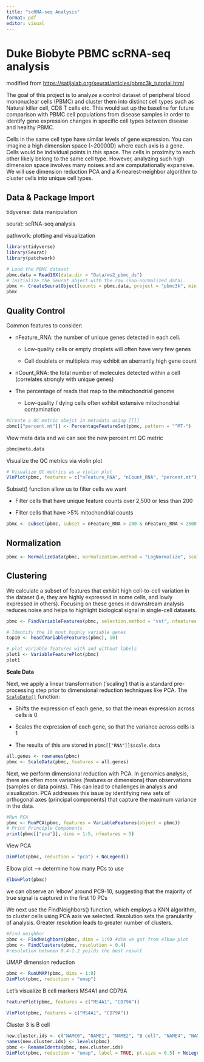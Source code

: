 ---
title: "scRNA-seq Analysis"
format: pdf
editor: visual
---

# Duke Biobyte PBMC scRNA-seq analysis

modified from <https://satijalab.org/seurat/articles/pbmc3k_tutorial.html>

The goal of this project is to analyze a control dataset of peripheral blood mononuclear cells (PBMC) and cluster them into distinct cell types such as Natural killer cell, CD8 T cells etc. This would set up the baseline for future comparison with PBMC cell populations from disease samples in order to identify gene expression changes in specific cell types between disease and healthy PBMC.

Cells in the same cell type have similar levels of gene expression. You can imagine a high dimension space (\~20000D) where each axis is a gene. Cells would be individual points in this space. The cells in proximity to each other likely belong to the same cell type. However, analyzing such high dimension space involves many noises and are computationally expansive. We will use dimension reduction PCA and a K-nearest-neighbor algorithm to cluster cells into unique cell types.

## Data & Package Import

tidyverse: data manipulation

seurat: scRNA-seq analysis

pathwork: plotting and visualization

```{r}
library(tidyverse)
library(Seurat)
library(patchwork)
```

```{r}
# Load the PBMC dataset
pbmc.data = Read10X(data.dir = "Data/ws2_pbmc_ds")
# Initialize the Seurat object with the raw (non-normalized data).
pbmc <- CreateSeuratObject(counts = pbmc.data, project = "pbmc3k", min.cells = 3, min.features = 200)
pbmc
```

## Quality Control

Common features to consider:

-   nFeature_RNA: the number of unique genes detected in each cell.

    -   Low-quality cells or empty droplets will often have very few genes

    -   Cell doublets or multiplets may exhibit an aberrantly high gene count

-   nCount_RNA: the total number of molecules detected within a cell (correlates strongly with unique genes)

-   The percentage of reads that map to the mitochondrial genome

    -   Low-quality / dying cells often exhibit extensive mitochondrial contamination

```{r}
#Create a QC metric obejct in metadata using [[]]
pbmc[["percent.mt"]] <- PercentageFeatureSet(pbmc, pattern = "^MT-")
```

View meta data and we can see the new percent.mt QC metric

```{r}
pbmc@meta.data
```

Visualize the QC metrics via violin plot

```{r}
# Visualize QC metrics as a violin plot
VlnPlot(pbmc, features = c("nFeature_RNA", "nCount_RNA", "percent.mt"), ncol = 3)
```

Subset() function allow us to filter cells we want

-   Filter cells that have unique feature counts over 2,500 or less than 200

-   Filter cells that have \>5% mitochondrial counts

```{r}
pbmc <- subset(pbmc, subset = nFeature_RNA > 200 & nFeature_RNA < 2500 & percent.mt < 5)
```

## Normalization

```{r}
pbmc <- NormalizeData(pbmc, normalization.method = "LogNormalize", scale.factor = 10000)
```

## Clustering

We calculate a subset of features that exhibit high cell-to-cell variation in the dataset (i.e, they are highly expressed in some cells, and lowly expressed in others). Focusing on these genes in downstream analysis reduces noise and helps to highlight biological signal in single-cell datasets.

```{r}
pbmc <- FindVariableFeatures(pbmc, selection.method = "vst", nfeatures = 2000)

# Identify the 10 most highly variable genes
top10 <- head(VariableFeatures(pbmc), 10)

# plot variable features with and without labels
plot1 <- VariableFeaturePlot(pbmc)
plot1
```

**Scale Data**

Next, we apply a linear transformation (‘scaling’) that is a standard pre-processing step prior to dimensional reduction techniques like PCA. The [`ScaleData()`](https://satijalab.org/seurat/reference/scaledata) function:

-   Shifts the expression of each gene, so that the mean expression across cells is 0

-   Scales the expression of each gene, so that the variance across cells is 1

-   The results of this are stored in `pbmc[["RNA"]]$scale.data`

```{r}
all.genes <- rownames(pbmc)
pbmc <- ScaleData(pbmc, features = all.genes)
```

Next, we perform dimensional reduction with PCA. In genomics analysis, there are often more variables (features or dimensions) than observations (samples or data points). This can lead to challenges in analysis and visualization. PCA addresses this issue by identifying new sets of orthogonal axes (principal components) that capture the maximum variance in the data.

```{r}
#Run PCA
pbmc <- RunPCA(pbmc, features = VariableFeatures(object = pbmc))
# Print Principle Components
print(pbmc[["pca"]], dims = 1:5, nfeatures = 5)
```

View PCA

```{r}
DimPlot(pbmc, reduction = "pca") + NoLegend()
```

Elbow plot --\> determine how many PCs to use

```{r}
ElbowPlot(pbmc)
```

we can observe an 'elbow' around PC9-10, suggesting that the majority of true signal is captured in the first 10 PCs

We next use the FindNeighbors() function, which employs a KNN algorithm, to cluster cells using PCA axis we selected. Resolution sets the granularity of analysis. Greater resolution leads to greater number of clusters.

```{r}
#Find neighbor
pbmc <- FindNeighbors(pbmc, dims = 1:9) #dim we got from elbow plot
pbmc <- FindClusters(pbmc, resolution = 0.4)
#resolution between 0.4-1.2 yeilds the best result
```

UMAP dimension reduction

```{r}
pbmc <- RunUMAP(pbmc, dims = 1:9)
DimPlot(pbmc, reduction = "umap")
```

Let's visualize B cell markers MS4A1 and CD79A

```{r}
FeaturePlot(pbmc, features = c("MS4A1", "CD79A"))
```

```{r}
VlnPlot(pbmc, features = c("MS4A1", "CD79A"))
```

Cluster 3 is B cell

```{r}
new.cluster.ids <- c("NAME0", "NAME1", "NAME2", "B cell", "NAME4", "NAME5", "NAME6","NAME7", "NAME8", "NAME9")
names(new.cluster.ids) <- levels(pbmc)
pbmc <- RenameIdents(pbmc, new.cluster.ids)
DimPlot(pbmc, reduction = "umap", label = TRUE, pt.size = 0.5) + NoLegend()

```

